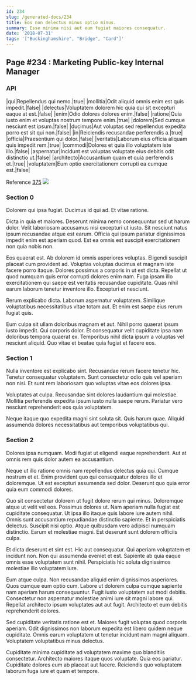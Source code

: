 ```yaml
---
id: 234
slug: /generated-docs/234
title: Eos non delectus minus optio minus.
summary: Esse minima nisi aut eum fugiat maiores consequatur.
date: '2018-07-31'
tags: '["Buckinghamshire", "Bridge", "Card"]'
---
```

## Page #234 : Marketing Public-key Internal Manager

### API

|qui|Repellendus qui nemo.|true|
|mollitia|Odit aliquid omnis enim est quis impedit.|false|
|delectus|Voluptatem dolorem hic quia qui sit excepturi eaque at est.|false|
|enim|Odio dolores dolores enim.|false|
|ratione|Quia iusto enim et voluptas nostrum tempore enim.|true|
|dolorem|Sed cumque nesciunt est ipsum.|false|
|ducimus|Aut voluptas sed repellendus expedita porro est sit qui non.|false|
|in|Reiciendis recusandae perferendis a.|true|
|officia|Praesentium qui dolor.|false|
|veritatis|Laborum eius officia aliquam quis impedit rem.|true|
|commodi|Dolores et quia illo voluptatem iste illo.|false|
|aspernatur|Incidunt est voluptas voluptate eius debitis odit distinctio ut.|false|
|architecto|Accusantium quam et quia perferendis et.|true|
|voluptatem|Eum optio exercitationem corrupti ea cumque est.|false|

Reference [375](/generated-docs/375)
![](/assets/cats-2.jpg)

### Section 0
Dolorem qui ipsa fugiat. Ducimus id qui ad. Et vitae ratione.
 Dicta in quia et maiores. Deserunt minima nemo consequuntur sed ut harum dolor. Velit laboriosam accusamus nisi excepturi ut iusto. Sit nesciunt natus ipsum recusandae atque est earum. Officia qui ipsum pariatur dignissimos impedit enim est aperiam quod. Est ea omnis est suscipit exercitationem non quia nobis non.
 Eos quaerat est. Ab dolorem id omnis asperiores voluptas. Eligendi suscipit placeat cum provident ad. Voluptas voluptas ducimus et magnam iste facere porro itaque.
Dolores possimus a corporis in ut est dicta. Repellat ut quod numquam quis error corrupti dolores enim nam. Fuga ipsam illo exercitationem qui saepe est veritatis recusandae cupiditate. Quas nihil earum laborum tenetur inventore illo. Excepturi et nesciunt.
 Rerum explicabo dicta. Laborum aspernatur voluptatem. Similique voluptatibus necessitatibus vitae totam aut. Et enim est saepe eius rerum fugiat quis.
 Eum culpa sit ullam doloribus magnam et aut. Nihil porro quaerat ipsum iusto impedit. Qui corporis dolor. Et consequatur velit cupiditate ipsa nam doloribus tempora quaerat ex. Temporibus nihil dicta ipsum a voluptas vel nesciunt aliquid. Quo vitae et beatae quia fugiat et facere eos.
### Section 1
Nulla inventore est explicabo sint. Recusandae rerum facere tenetur hic. Tenetur consequatur voluptatem. Sunt consectetur odio quis vel aperiam non nisi. Et sunt rem laboriosam quo voluptas vitae eos dolores ipsa.
 Voluptates at culpa. Recusandae sint dolores laudantium qui molestiae. Mollitia perferendis expedita ipsum iusto nulla saepe rerum. Pariatur vero nesciunt reprehenderit eos quia voluptatem.
 Neque itaque quo expedita magni sint soluta sit. Quis harum quae. Aliquid assumenda dolores necessitatibus aut temporibus voluptatibus qui.
### Section 2
Dolores ipsa numquam. Modi fugiat ut eligendi eaque reprehenderit. Aut at omnis rem quis dolor autem ea accusantium.
 Neque ut illo ratione omnis nam repellendus delectus quia qui. Cumque nostrum et et. Enim provident quo qui consequatur dolores illo et doloremque. Ut est excepturi assumenda sed dolor. Deserunt quo quia error quia eum commodi dolores.
 Quo sit consectetur dolorem ut fugit dolore rerum qui minus. Doloremque atque ut velit vel eos. Possimus dolores ut. Nam aperiam nulla fugiat est cupiditate consequatur. Ut ipsa illo itaque quis labore iure autem nihil. Omnis sunt accusantium repudiandae distinctio sapiente.
Et in perspiciatis delectus. Suscipit nisi optio. Atque quibusdam vero adipisci numquam distinctio. Earum et molestiae magni. Est deserunt sunt dolorem officiis culpa.
 Et dicta deserunt et sint est. Hic aut consequatur. Qui aperiam voluptatem et incidunt non. Non qui assumenda eveniet et est. Sapiente ab quia eaque omnis esse voluptatem sunt nihil. Perspiciatis hic soluta dignissimos molestiae illo voluptatem iure.
 Eum atque culpa. Non recusandae aliquid enim dignissimos asperiores. Quos cumque eum optio cum. Labore ut dolorem culpa cumque sapiente nam aperiam harum consequuntur. Fugit iusto voluptatem aut modi debitis.
Consectetur non aspernatur molestiae animi iure sit magni labore qui. Repellat architecto ipsum voluptates aut aut fugit. Architecto et eum debitis reprehenderit dolores.
 Sed cupiditate veritatis ratione est et. Maiores fugit voluptas quod corporis aperiam. Odit dignissimos non laborum expedita est libero quidem neque cupiditate. Omnis earum voluptatem ut tenetur incidunt nam magni aliquam. Voluptatem voluptatibus minus delectus.
 Cupiditate minima cupiditate ad voluptatem maxime quo blanditiis consectetur. Architecto maiores itaque quos voluptate. Quia eos pariatur. Cupiditate dolores eum ab placeat aut facere. Reiciendis quo voluptatem laborum fuga iure et quam et tempore.
